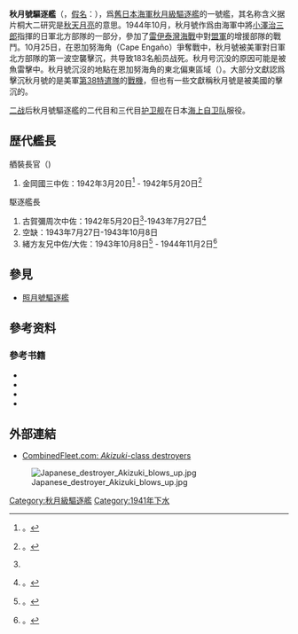 {{軍艦模板
|名稱=秋月 [[File:Naval_Ensign_of_Japan.svg|30px]]<br /> {{lang|ja|あきづき}}
|名稱2=
|圖片=[[File:Akizuki.jpg|300px]]
|照片說明= 試航中的秋月號驅逐艦，攝於1942年5月17日，此時該艦正在駛離宮津灣
|圖片2=
|照片說明2=
|艦種= [[驱逐舰|驱逐舰]]
|艦級= [[秋月級驅逐艦|秋月級驅逐艦]]
|製造= [[舞鶴市|舞鶴]]海軍工廠
|下訂= 
|動工= 1940年7月30日
|下水= 1941年7月2日
|服役= 1942年6月11日
|退役= 
|結局= 1944年10月25日战斗中可能是被鱼雷击中而沉没
|除籍= 1944年12月10日
|狀態=  
|排水= 
|標準= 2,743 公吨
|滿載= 3,759 公吨
|長度= 134.2m
|闊度= 11.6m
|吃水= 4.15米
|飛行甲板= 
|極速= 33.0 節
|鍋爐= 12具RO舰本式重油锅炉
|引擎= 2座舰本式蒸汽轮机（4轴）<br />3座吕号舰本式罐（锅炉）<br />2轴
|燃料= 重油1080噸
|出力= 52,000匹
|續航= 8,000海里（18節）
|乘員= 273名
|裝甲= 
|艦載機= 
|裝備= 1942年6月：<br />• 8門100毫米 [[倍徑|L]]/65  [[九八式艦炮|九八式]]{{Link-en|兩用炮|Dual purpose gun|兩用艦炮}}<br />• 4門25毫米防空炮<br />• 4門610毫米四聯裝[[魚雷發射管|魚雷發射管]]<br />（8枚[[九三式魚雷|九三式魚雷]]）<br />• 54枚九五式[[深水炸彈|深水炸彈]]<br />1944年10月：<br />• 8門100毫米 L/65兩用艦炮<br />• 35門25毫米防空炮<br />• 4挺13毫米防空機槍<br />• 4門610毫米四聯裝[[魚雷發射管|魚雷發射管]]<br />• （8枚九三式魚雷）<br />• 54枚九五式深水炸彈<br />•九四式深水炸彈投射器<br />•深水炸彈投放滑軌兩條<br>一座21號電探（雷達）<br>1座13號電探<br>一臺九三式水中听音器<ref name="gakken">{{lang|ja|機銃、電探数は『歴史群像太平洋戦史シリーズVol.23 秋月型駆逐艦』p.103による。1944年10月25日の最終時の兵装。25mm単装機銃は推定}}。</ref>
|其它= 
}}
'''秋月號驅逐艦'''（{{lang-ja|秋月}}，[[日語假名|假名]]：{{lang|ja|あきづき}}），爲[[舊日本海軍|舊日本海軍]][[秋月級驅逐艦|秋月級]][[驅逐艦|驅逐艦]]的一號艦，其名称含义据片桐大二研究是[[秋天|秋天]][[月亮|月亮]]的意思{{cfn|片桐大二|y=1993|p=341}}。1944年10月，秋月號作爲由海軍中將[[小澤治三郎|小澤治三郎]]指揮的日軍北方部隊的一部分，參加了[[雷伊泰灣海戰|雷伊泰灣海戰]]中對[[盟軍|盟軍]]的增援部隊的戰鬥。10月25日，在恩加努海角（Cape Engaño）爭奪戰中，秋月號被美軍對日軍北方部隊的第一波空襲擊沉，共导致183名船员战死。秋月号沉没的原因可能是被魚雷擊中。秋月號沉沒的地點在恩加努海角的東北偏東區域（{{coord|20|29|N|126|30|E |scale:10000000 |display=inline,title}}）。大部分文獻認爲擊沉秋月號的是美軍[[快速航母特遣舰队|第38特遣隊]]的[[軍用航空器|戰機]]，但也有一些文獻稱秋月號是被美國的{{link-en|大比目魚號潛艇 （SS-232）|USS Halibut (SS-232)|大比目魚號潛艇（SS-232）}}擊沉的。

[[二战|二战]]后秋月號驅逐艦的二代目和三代目[[護衛艦_(日本)|护卫舰]]在日本[[海上自卫队|海上自卫队]]服役。

== 歴代艦長 ==
;舾裝長官（{{lang-ja|艤装員長}})
# 金岡國三中佐：1942年3月20日<ref>{{lang|ja|昭和17年3月20日付 海軍辞令公報 （部内限） 第832号。アジア歴史資料センター レファレンスコード C13072084700 で閲覧可能}}。</ref> - 1942年5月20日<ref name="jirei19420520">{{lang|ja|昭和17年5月20日付 海軍辞令公報 （部内限） 第863号。アジア歴史資料センター レファレンスコード C13072085500 で閲覧可能}}。</ref>
;駆逐艦長
# 古賀彌周次中佐：1942年5月20日<ref name="jirei19420520" />-1943年7月27日<ref>{{lang|ja|昭和18年7月27日付 海軍辞令公報 （部内限） 第1179号。アジア歴史資料センター レファレンスコード C13072092200 で閲覧可能}}。</ref>
#空缺：1943年7月27日-1943年10月8日
# 緒方友兄中佐/大佐：1943年10月8日<ref>{{lang|ja|昭和18年10月9日付 海軍辞令公報 （部内限） 第1235号。アジア歴史資料センター レファレンスコード C13072093700 で閲覧可能}}。</ref> - 1944年11月2日<ref>{{lang|ja|昭和19年11月7日付 秘海軍辞令公報 甲 第1637号。アジア歴史資料センター レファレンスコード C13072101800 で閲覧可能}}。</ref>

== 參見 ==
* [[照月號驅逐艦|照月號驅逐艦]]

==參考资料==
{{reflist}}

===參考书籍===
* {{ja}}{{Cite book
|last =片桐大二
|first =
|year=1993
|title=『聯合艦隊軍艦銘銘伝』
|publisher=光人社
|isbn= 4-7698-0386-9
|ref={{sfnRef|片桐大二|y=1993}}
}}
*{{cite book
 | last = Jentschura
 | first = Hansgeorg
 | author2 = Jung, Dieter 
 | author3 = Mickel, Peter
 | year = 1977
 | title = Warships of the Imperial Japanese Navy, 1869-1945
 | publisher = United States Naval Institute
 | location = Annapolis
 | isbn = 0-87021-893-X
}}
*{{cite web
 | last = Nevitt
 | first = Allyn D.
 | year = 1998
 | url = http://www.combinedfleet.com/akizuk_t.htm
 | title = IJN Akizuki: Tabular Record of Movement
 | format = Web page
 | work = CombinedFleet.com
 | accessdate = 2 January 2009
}}
*{{cite book
 | last = Watts
 | first = Anthony J.
 | authorlink = 
 | year = 1971
 | title = The Imperial Japanese Navy
 | publisher = Doubleday
 | location = 
 | isbn = 0-385-01268-3
}}

==外部連結==
*[http://www.combinedfleet.com/akizuk_c.htm  CombinedFleet.com: ''Akizuki''-class destroyers] {{Wayback|url=http://www.combinedfleet.com/akizuk_c.htm |date=20150311170032 }}
[[File:Japanese_destroyer_Akizuki_blows_up.jpg|thumb]]

{{秋月級驅逐艦}}

[[Category:秋月級驅逐艦|Category:秋月級驅逐艦]]
[[Category:1941年下水|Category:1941年下水]]